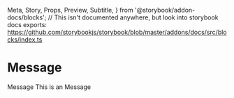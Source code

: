   Meta,
  Story,
  Props,
  Preview,
  Subtitle,
} from '@storybook/addon-docs/blocks';
// This isn't documented anywhere, but look into storybook docs exports: https://github.com/storybookjs/storybook/blob/master/addons/docs/src/blocks/index.ts


<Meta title="Components/Message" component={Message}></Meta>

# Message

<Subtitle>
  Message
</Subtitle>

<Preview withToolbar withSource="open">
  <Story name="Base">
      <Message>
        This is an Message
      </Message>
  </Story>
</Preview>
